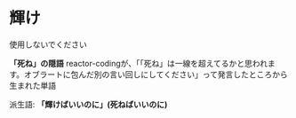 # 輝け


<Callout type="error" emoji="️🚫">
  使用しないでください
</Callout>

**「死ね」の隠語**
reactor-codingが、「「死ね」は一線を超えてるかと思われます。オブラートに包んだ別の言い回しにしてください」って発言したところから生まれた単語  

派生語: **「輝けばいいのに」(死ねばいいのに)**